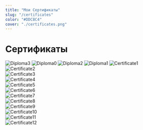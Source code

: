 ```yaml
---
title: "Мои Сертификаты"
slug: "/certificates"
color: "#DDC8C4"
cover: "./certificates.png"
---
```

# Сертификаты

![Diploma3](../../../files/diploma3.jpeg)
![Diploma0](../../../files/diploma.jpeg)
![Diploma2](../../../files/diploma2.jpeg)
![Diploma1](../../../files/diploma1.jpeg)
![Certificate1](../../../files/1.jpg)
![Certificate2](../../../files/2.jpg)   
![Certificate3](../../../files/3.jpg)   
![Certificate4](../../../files/4.jpg)   
![Certificate5](../../../files/5.jpg)   
![Certificate6](../../../files/6.jpg)   
![Certificate7](../../../files/7.jpeg)   
![Certificate8](../../../files/8.jpeg)   
![Certificate9](../../../files/9.jpeg)   
![Certificate10](../../../files/10.jpeg)    
![Certificate11](../../../files/11.jpeg)    
![Certificate12](../../../files/12.jpeg)    
